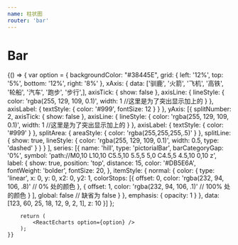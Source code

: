 ```yaml
---
name: 柱状图
router: 'bar'
---
```



# Bar
<Playground>
    {() => {
        var option = {
            backgroundColor: "#38445E",
            grid: {
                left: '12%',
                top: '5%',
                bottom: '12%',
                right: '8%'
            },
            xAxis: {
                data: ['驯鹿', '火箭', '飞机', '高铁', '轮船', '汽车', '跑步', '步行',],
                axisTick: {
                    show: false
                },
                axisLine: {
                    lineStyle: {
                        color: 'rgba(255, 129, 109, 0.1)',
                        width: 1 //这里是为了突出显示加上的
                    }
                },
                axisLabel: {
                    textStyle: {
                        color: '#999',
                        fontSize: 12
                    }
                }
            },
            yAxis: [{
                splitNumber: 2,
                axisTick: {
                    show: false
                },
                axisLine: {
                    lineStyle: {
                        color: 'rgba(255, 129, 109, 0.1)',
                        width: 1 //这里是为了突出显示加上的
                    }
                },
                axisLabel: {
                    textStyle: {
                        color: '#999'
                    }
                },
                splitArea: {
                    areaStyle: {
                        color: 'rgba(255,255,255,.5)'
                    }
                },
                splitLine: {
                    show: true,
                    lineStyle: {
                        color: 'rgba(255, 129, 109, 0.1)',
                        width: 0.5,
                        type: 'dashed'
                    }
                }
            }
            ],
            series: [{
                name: 'hill',
                type: 'pictorialBar',
                barCategoryGap: '0%',
                symbol: 'path://M0,10 L10,10 C5.5,10 5.5,5 5,0 C4.5,5 4.5,10 0,10 z',
                label: {
                    show: true,
                    position: 'top',
                    distance: 15,
                    color: '#DB5E6A',
                    fontWeight: 'bolder',
                    fontSize: 20,
                },
                itemStyle: {
                    normal: {
                        color: {
                            type: 'linear',
                            x: 0,
                            y: 0,
                            x2: 0,
                            y2: 1,
                            colorStops: [{
                                offset: 0,
                                color: 'rgba(232, 94, 106, .8)' //  0%  处的颜色
                            },
                            {
                                offset: 1,
                                color: 'rgba(232, 94, 106, .1)' //  100%  处的颜色
                            }
                            ],
                            global: false //  缺省为  false
                        }
                    },
                    emphasis: {
                        opacity: 1
                    }
                },
                data: [123, 60, 25, 18, 12, 9, 2, 1],
                z: 10
            }]
        }; 

        return (
            <ReactEcharts option={option} />
        );
    }}
</Playground>